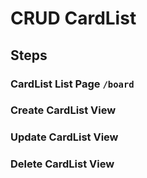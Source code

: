 # CRUD CardList 

## Steps
### CardList List Page `/board` 
### Create CardList View 
### Update CardList View
### Delete CardList View


